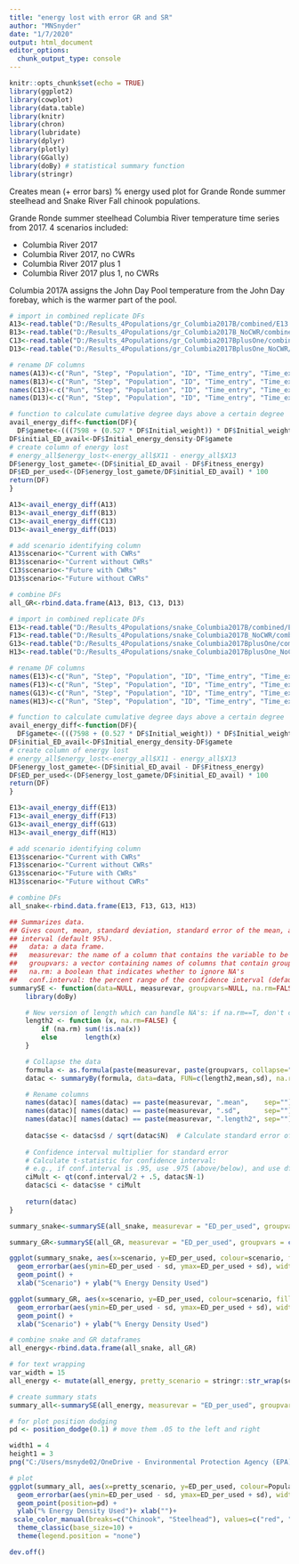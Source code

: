 ```yaml
---
title: "energy lost with error GR and SR"
author: "MNSnyder"
date: "1/7/2020"
output: html_document
editor_options: 
  chunk_output_type: console
---
```


```r
knitr::opts_chunk$set(echo = TRUE)
library(ggplot2)
library(cowplot)
library(data.table)
library(knitr)
library(chron)
library(lubridate)
library(dplyr)
library(plotly)
library(GGally)
library(doBy) # statistical summary function
library(stringr)
```

Creates mean (+ error bars) % energy used plot for Grande Ronde summer steelhead and Snake River Fall chinook populations. 

Grande Ronde summer steelhead Columbia River temperature time series from 2017. 
4 scenarios included:

* Columbia River 2017
* Columbia River 2017, no CWRs
* Columbia River 2017 plus 1
* Columbia River 2017 plus 1, no CWRs

Columbia 2017A assigns the John Day Pool temperature from the John Day forebay, which is the warmer part of the pool.


```r
# import in combined replicate DFs
A13<-read.table("D:/Results_4Populations/gr_Columbia2017B/combined/E13.csv", header=TRUE, sep=",")
B13<-read.table("D:/Results_4Populations/gr_Columbia2017B_NoCWR/combined/F13.csv", header=TRUE, sep=",")
C13<-read.table("D:/Results_4Populations/gr_Columbia2017BplusOne/combined/G13.csv", header=TRUE, sep=",")
D13<-read.table("D:/Results_4Populations/gr_Columbia2017BplusOne_NoCWR/combined/H13.csv", header=TRUE, sep=",")

# rename DF columns
names(A13)<-c("Run", "Step", "Population", "ID", "Time_entry", "Time_exit", "Time_in_system", "Time_remaining", "Total_hours_cold_water", "Initial_weight", "Initial_energy_density", "Fitness_weight", "Fitness_energy_density", "Fitness_energy")
names(B13)<-c("Run", "Step", "Population", "ID", "Time_entry", "Time_exit", "Time_in_system", "Time_remaining", "Total_hours_cold_water", "Initial_weight", "Initial_energy_density", "Fitness_weight", "Fitness_energy_density", "Fitness_energy")
names(C13)<-c("Run", "Step", "Population", "ID", "Time_entry", "Time_exit", "Time_in_system", "Time_remaining", "Total_hours_cold_water", "Initial_weight", "Initial_energy_density", "Fitness_weight", "Fitness_energy_density", "Fitness_energy")
names(D13)<-c("Run", "Step", "Population", "ID", "Time_entry", "Time_exit", "Time_in_system", "Time_remaining", "Total_hours_cold_water", "Initial_weight", "Initial_energy_density", "Fitness_weight", "Fitness_energy_density", "Fitness_energy")

```


```r
# function to calculate cumulative degree days above a certain degree
avail_energy_diff<-function(DF){
  DF$gamete<-(((7598 + (0.527 * DF$Initial_weight)) * DF$Initial_weight) * 0.068) / DF$Initial_weight
DF$initial_ED_avail<-DF$Initial_energy_density-DF$gamete
# create column of energy lost
# energy_all$energy_lost<-energy_all$X11 - energy_all$X13
DF$energy_lost_gamete<-(DF$initial_ED_avail - DF$Fitness_energy) 
DF$ED_per_used<-(DF$energy_lost_gamete/DF$initial_ED_avail) * 100
return(DF)
}

A13<-avail_energy_diff(A13)
B13<-avail_energy_diff(B13)
C13<-avail_energy_diff(C13)
D13<-avail_energy_diff(D13)

# add scenario identifying column
A13$scenario<-"Current with CWRs"
B13$scenario<-"Current without CWRs"
C13$scenario<-"Future with CWRs"
D13$scenario<-"Future without CWRs"

# combine DFs 
all_GR<-rbind.data.frame(A13, B13, C13, D13)
```



```r
# import in combined replicate DFs
E13<-read.table("D:/Results_4Populations/snake_Columbia2017B/combined/E4.csv", header=TRUE, sep=",")
F13<-read.table("D:/Results_4Populations/snake_Columbia2017B_NoCWR/combined/F4.csv", header=TRUE, sep=",")
G13<-read.table("D:/Results_4Populations/snake_Columbia2017BplusOne/combined/G4.csv", header=TRUE, sep=",")
H13<-read.table("D:/Results_4Populations/snake_Columbia2017BplusOne_NoCWR/combined/H4.csv", header=TRUE, sep=",")

# rename DF columns
names(E13)<-c("Run", "Step", "Population", "ID", "Time_entry", "Time_exit", "Time_in_system", "Time_remaining", "Total_hours_cold_water", "Initial_weight", "Initial_energy_density", "Fitness_weight", "Fitness_energy_density", "Fitness_energy")
names(F13)<-c("Run", "Step", "Population", "ID", "Time_entry", "Time_exit", "Time_in_system", "Time_remaining", "Total_hours_cold_water", "Initial_weight", "Initial_energy_density", "Fitness_weight", "Fitness_energy_density", "Fitness_energy")
names(G13)<-c("Run", "Step", "Population", "ID", "Time_entry", "Time_exit", "Time_in_system", "Time_remaining", "Total_hours_cold_water", "Initial_weight", "Initial_energy_density", "Fitness_weight", "Fitness_energy_density", "Fitness_energy")
names(H13)<-c("Run", "Step", "Population", "ID", "Time_entry", "Time_exit", "Time_in_system", "Time_remaining", "Total_hours_cold_water", "Initial_weight", "Initial_energy_density", "Fitness_weight", "Fitness_energy_density", "Fitness_energy")

```


```r
# function to calculate cumulative degree days above a certain degree
avail_energy_diff<-function(DF){
  DF$gamete<-(((7598 + (0.527 * DF$Initial_weight)) * DF$Initial_weight) * 0.068) / DF$Initial_weight
DF$initial_ED_avail<-DF$Initial_energy_density-DF$gamete
# create column of energy lost
# energy_all$energy_lost<-energy_all$X11 - energy_all$X13
DF$energy_lost_gamete<-(DF$initial_ED_avail - DF$Fitness_energy) 
DF$ED_per_used<-(DF$energy_lost_gamete/DF$initial_ED_avail) * 100
return(DF)
}

E13<-avail_energy_diff(E13)
F13<-avail_energy_diff(F13)
G13<-avail_energy_diff(G13)
H13<-avail_energy_diff(H13)

# add scenario identifying column
E13$scenario<-"Current with CWRs"
F13$scenario<-"Current without CWRs"
G13$scenario<-"Future with CWRs"
H13$scenario<-"Future without CWRs"

# combine DFs 
all_snake<-rbind.data.frame(E13, F13, G13, H13)
```

```r
## Summarizes data.
## Gives count, mean, standard deviation, standard error of the mean, and confidence 
## interval (default 95%).
##   data: a data frame.
##   measurevar: the name of a column that contains the variable to be summariezed
##   groupvars: a vector containing names of columns that contain grouping variables
##   na.rm: a boolean that indicates whether to ignore NA's
##   conf.interval: the percent range of the confidence interval (default is 95%)
summarySE <- function(data=NULL, measurevar, groupvars=NULL, na.rm=FALSE, conf.interval=.95) {
    library(doBy)

    # New version of length which can handle NA's: if na.rm==T, don't count them
    length2 <- function (x, na.rm=FALSE) {
        if (na.rm) sum(!is.na(x))
        else       length(x)
    }

    # Collapse the data
    formula <- as.formula(paste(measurevar, paste(groupvars, collapse=" + "), sep=" ~ "))
    datac <- summaryBy(formula, data=data, FUN=c(length2,mean,sd), na.rm=na.rm)

    # Rename columns
    names(datac)[ names(datac) == paste(measurevar, ".mean",    sep="") ] <- measurevar
    names(datac)[ names(datac) == paste(measurevar, ".sd",      sep="") ] <- "sd"
    names(datac)[ names(datac) == paste(measurevar, ".length2", sep="") ] <- "N"
    
    datac$se <- datac$sd / sqrt(datac$N)  # Calculate standard error of the mean
    
    # Confidence interval multiplier for standard error
    # Calculate t-statistic for confidence interval: 
    # e.g., if conf.interval is .95, use .975 (above/below), and use df=N-1
    ciMult <- qt(conf.interval/2 + .5, datac$N-1)
    datac$ci <- datac$se * ciMult
    
    return(datac)
}
```


```r

summary_snake<-summarySE(all_snake, measurevar = "ED_per_used", groupvars = c( "scenario"))

summary_GR<-summarySE(all_GR, measurevar = "ED_per_used", groupvars = c( "scenario"))

```

```r
ggplot(summary_snake, aes(x=scenario, y=ED_per_used, colour=scenario, fill=scenario)) +
  geom_errorbar(aes(ymin=ED_per_used - sd, ymax=ED_per_used + sd), width = 0.1) +
  geom_point() + 
  xlab("Scenario") + ylab("% Energy Density Used")

ggplot(summary_GR, aes(x=scenario, y=ED_per_used, colour=scenario, fill=scenario)) +
  geom_errorbar(aes(ymin=ED_per_used - sd, ymax=ED_per_used + sd), width = 0.1) +
  geom_point() + 
  xlab("Scenario") + ylab("% Energy Density Used")
```



```r
# combine snake and GR dataframes
all_energy<-rbind.data.frame(all_snake, all_GR)

# for text wrapping
var_width = 15
all_energy <- mutate(all_energy, pretty_scenario = stringr::str_wrap(scenario, width = var_width))

# create summary stats
summary_all<-summarySE(all_energy, measurevar = "ED_per_used", groupvars = c( "pretty_scenario", "Population"))

# for plot position dodging
pd <- position_dodge(0.1) # move them .05 to the left and right

width1 = 4
height1 = 3
png("C:/Users/msnyde02/OneDrive - Environmental Protection Agency (EPA)/Profile/Desktop/Manuscript CWR Columbia/GR_SR_energy_used.png", res=300, width=width1, height=height1, units="in", type="windows", antialias = "none")

# plot
ggplot(summary_all, aes(x=pretty_scenario, y=ED_per_used, colour=Population, fill=Population)) +
  geom_errorbar(aes(ymin=ED_per_used - sd, ymax=ED_per_used + sd), width = 0.1, position=pd) +
  geom_point(position=pd) + 
  ylab("% Energy Density Used")+ xlab("")+
 scale_color_manual(breaks=c("Chinook", "Steelhead"), values=c("red", "blue"))+
  theme_classic(base_size=10) + 
  theme(legend.position = "none")

dev.off()
```




